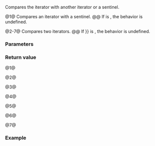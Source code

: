 {{title|1=operator==,&lt;,&gt;,&lt;=,&gt;=,&lt;=&gt;{{small|(ranges::concat_view::''iterator'')}}}}
{{cpp/ranges/concat_view/navbar}}

{{dcl begin}}
{{dcl|num=1|since=c++26|1=
friend constexpr bool operator==
    ( const /*iterator*/&amp; x, std::default_sentinel_t );
}}
{{dcl|num=2|since=c++26|1=
friend constexpr bool operator==
    ( const /*iterator*/&amp; x, const /*iterator*/&amp; y )
    requires (std::equality_comparable&lt;ranges::iterator_t&lt;
        std::conditional_t&lt;Const, const Views, Views&gt;&gt;&gt; &amp;&amp; ...);
}}
{{dcl|num=3|since=c++26|1=
friend constexpr bool operator&lt;
    ( const /*iterator*/&amp; x, const /*iterator*/&amp; y )
    requires /*all-random-access*/&lt;Const, Views...&gt;;
}}
{{dcl|num=4|since=c++26|1=
friend constexpr bool operator&gt;
    ( const /*iterator*/&amp; x, const /*iterator*/&amp; y )
    requires /*all-random-access*/&lt;Const, Views...&gt;;
}}
{{dcl|num=5|since=c++26|1=
friend constexpr bool operator&lt;=
    ( const /*iterator*/&amp; x, const /*iterator*/&amp; y )
    requires /*all-random-access*/&lt;Const, Views...&gt;;
}}
{{dcl|num=6|since=c++26|1=
friend constexpr bool operator&gt;=
    ( const /*iterator*/&amp; x, const /*iterator*/&amp; y )
    requires /*all-random-access*/&lt;Const, Views...&gt;;
}}
{{dcl|num=7|since=c++26|1=
friend constexpr auto operator&lt;=&gt;
    ( const /*iterator*/&amp; x, const /*iterator*/&amp; y )
    requires (/*all-random-access*/&lt;Const, Views...&gt; &amp;&amp;
              (std::three_way_comparable&lt;ranges::iterator_t&lt;
                   std::conditional_t&lt;Const, const Views, Views&gt;&gt;&gt; &amp;&amp; ...));
}}
{{dcl end}}

Compares the iterator with another iterator or a sentinel.

@1@ Compares an iterator with a sentinel.
@@ If {{box|{{c/core|x.}}{{rlpsi|/#it_}}{{sep}}{{c/core|.valueless_by_exception()}}}} is {{c|true}}, the behavior is undefined.

@2-7@ Compares two iterators. {{cpp/note synthesized eq}}
@@ If {{box|{{c/core|x.}}{{rlpsi|/#it_}}{{sep}}{{c/core|.valueless_by_exception() {{!!}} y.}}{{rlpsi|/#it_}}{{sep}}{{c/core|.valueless_by_exception()}}}} is {{c|true}}, the behavior is undefined.

{{cpp/hidden friend|{{tt|std::ranges::concat_view::''iterator''{{sep}}&lt;Const&gt;}}|plural=yes}}

===Parameters===
{{par begin}}
{{par|x, y|iterators to compare}}
{{par end}}

===Return value===
@1@ {{box|
{{c/core|x.}}{{rlpsi|/#it_}}{{sep}}{{c/core|1=.index() == (sizeof...(Views) - 1) &amp;&amp;}}&lt;br&gt;
{{nbspt|4}}{{c/core|x.}}{{rlpsi|helpers#get-iter}}{{sep}}{{c/core|1=&lt;sizeof...(Views) - 1&gt;() == x.}}{{rlpsi|helpers#get-end}}{{sep}}{{c/core|1=&lt;sizeof...(Views) - 1&gt;()}}
}}

@2@ {{box|{{c/core|x.}}{{rlpsi|/#it_}}{{nbspt}}{{c/core|1=== y.}}{{rlpsi|/#it_}}}}

@3@ {{box|{{c/core|x.}}{{rlpsi|/#it_}}{{nbspt}}{{c/core|&lt; y.}}{{rlpsi|/#it_}}}}

@4@ {{box|{{c/core|x.}}{{rlpsi|/#it_}}{{nbspt}}{{c/core|&gt; y.}}{{rlpsi|/#it_}}}}

@5@ {{box|{{c/core|x.}}{{rlpsi|/#it_}}{{nbspt}}{{c/core|1=&lt;= y.}}{{rlpsi|/#it_}}}}

@6@ {{box|{{c/core|x.}}{{rlpsi|/#it_}}{{nbspt}}{{c/core|1=&gt;= y.}}{{rlpsi|/#it_}}}}

@7@ {{box|{{c/core|x.}}{{rlpsi|/#it_}}{{nbspt}}{{c/core|1=&lt;=&gt; y.}}{{rlpsi|/#it_}}}}

===Example===
{{example}}

{{langlinks|de|es|ja|ru|zh}}